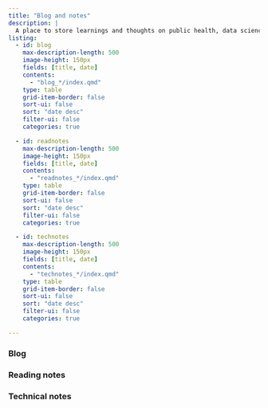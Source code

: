 ```yaml
---
title: "Blog and notes"
description: |
  A place to store learnings and thoughts on public health, data science and open source development 
listing:
  - id: blog
    max-description-length: 500
    image-height: 150px
    fields: [title, date]
    contents: 
      - "blog_*/index.qmd"
    type: table
    grid-item-border: false
    sort-ui: false
    sort: "date desc"
    filter-ui: false
    categories: true

  - id: readnotes
    max-description-length: 500
    image-height: 150px
    fields: [title, date]
    contents: 
      - "readnotes_*/index.qmd"
    type: table
    grid-item-border: false
    sort-ui: false
    sort: "date desc"
    filter-ui: false
    categories: true

  - id: technotes
    max-description-length: 500
    image-height: 150px
    fields: [title, date]
    contents: 
      - "technotes_*/index.qmd"
    type: table
    grid-item-border: false
    sort-ui: false
    sort: "date desc"
    filter-ui: false
    categories: true

---
```


### Blog


::: {#blog}
:::

### Reading notes


::: {#readnotes}
:::


### Technical notes


::: {#technotes}
:::




